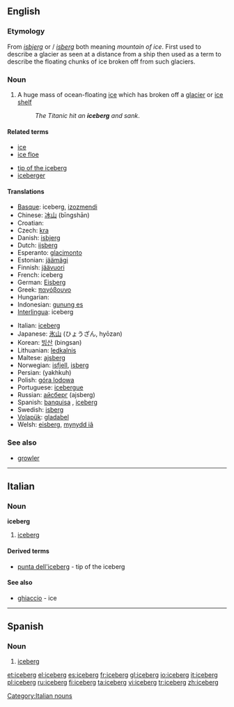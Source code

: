 ==English==
{{wikipedia}}

===Etymology===
From {{Dan.}} ''[[isbjerg]]'' or {{Norw.}}/{{Sw.}} ''[[isberg]]'' both meaning ''mountain of ice''. First used to describe a glacier as seen at a distance from a ship then used as a term to describe the floating chunks of ice broken off from such glaciers.

===Noun===
{{en-noun}}

# A huge mass of ocean-floating [[ice]] which has broken off a [[glacier]] or [[ice shelf]]
#: ''The Titanic hit an '''iceberg''' and sank''.

====Related terms====
{{top}}
* [[ice]]
* [[ice floe]]
{{mid}}
* [[tip of the iceberg]]
* [[iceberger]]
{{bottom}}

====Translations====
{{trans-top|huge mass of floating ice}}
* [[Basque]]: iceberg, [[izozmendi]]
* Chinese: [[冰山]] (bīngshān)
* Croatian: {{t|hr|santa|alt=sȃnta|f}}
* Czech: [[kra]] {{f}}
* Danish: [[isbjerg]]
* Dutch: [[ijsberg]] {{m}}
* Esperanto: [[glacimonto]]
* Estonian: [[jäämägi]]
* Finnish: [[jäävuori]]
* French: iceberg {{m}}
* German: [[Eisberg]] {{m}}
* Greek: [[παγόβουνο]] {{n}}
* Hungarian: {{t|hu|jéghegy}}
* Indonesian: [[gunung es]]
* [[Interlingua]]: iceberg
{{trans-mid}}
* Italian: [[iceberg#Italian|iceberg]] {{m}}
* Japanese: [[氷山]] (ひょうざん, hyōzan)
* Korean: [[빙산]] (bingsan)
* Lithuanian: [[ledkalnis]] {{m}}
* Maltese: [[ajsberg]]
* Norwegian: [[isfjell]], [[isberg]]
* Persian: {{fa-Arab|[[یخکوه]]}} (yakhkuh)
* Polish: [[góra lodowa]] {{f}}
* Portuguese: [[icebergue]] {{m}}
* Russian: [[айсберг]] (ajsberg) {{m}}
* Spanish: [[banquisa]] {{f}}, [[#Spanish|iceberg]] {{m}}
* Swedish: [[isberg]] {{n}}
* [[Volapük]]: [[gladabel]]
* Welsh: [[eisberg]], [[mynydd iâ]]
{{trans-bottom}}

===See also===
* [[growler]]

----

==Italian==

===Noun===
'''iceberg''' {{m}} {{inv}}

# [[iceberg#English|iceberg]]

====Derived terms====
* [[punta dell'iceberg]] - tip of the iceberg

====See also====
* [[ghiaccio]] - ice

[[Category:Italian nouns]]

----

==Spanish==

===Noun===
{{es-noun-m}}

# [[iceberg#English|iceberg]]

[[et:iceberg]]
[[el:iceberg]]
[[es:iceberg]]
[[fr:iceberg]]
[[gl:iceberg]]
[[io:iceberg]]
[[it:iceberg]]
[[pl:iceberg]]
[[ru:iceberg]]
[[fi:iceberg]]
[[ta:iceberg]]
[[vi:iceberg]]
[[tr:iceberg]]
[[zh:iceberg]]